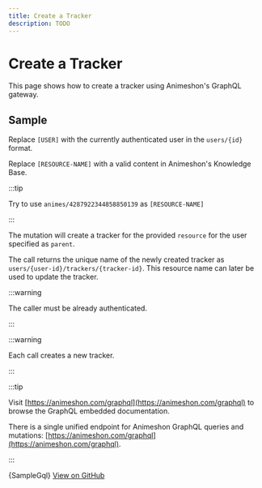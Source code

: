 ```yaml
---
title: Create a Tracker
description: TODO
---
```


# Create a Tracker

This page shows how to create a tracker using Animeshon's GraphQL gateway.

## Sample

Replace `[USER]` with the currently authenticated user in the `users/{id}` format.

Replace `[RESOURCE-NAME]` with a valid content in Animeshon's Knowledge Base.

:::tip

Try to use `animes/4287922344858850139` as `[RESOURCE-NAME]`

:::

The mutation will create a tracker for the provided `resource` for the user specified as `parent`.

The call returns the unique name of the newly created tracker as `users/{user-id}/trackers/{tracker-id}`. This resource name can later be used to update the tracker.

:::warning

The caller must be already authenticated.

:::

:::warning

Each call creates a new tracker.

:::

:::tip

Visit [https://animeshon.com/graphql](https://animeshon.com/graphql) to browse the GraphQL embedded documentation.

There is a single unified endpoint for Animeshon GraphQL queries and mutations: [https://animeshon.com/graphql](https://animeshon.com/graphql).

:::


<CodeBlock language="graphql">
  {SampleGql}
</CodeBlock>
<a href="https://github.com/animeapis/graphql-samples/blob/master/quickstarts/mutation-create-tracker.gql">View on GitHub</a>
